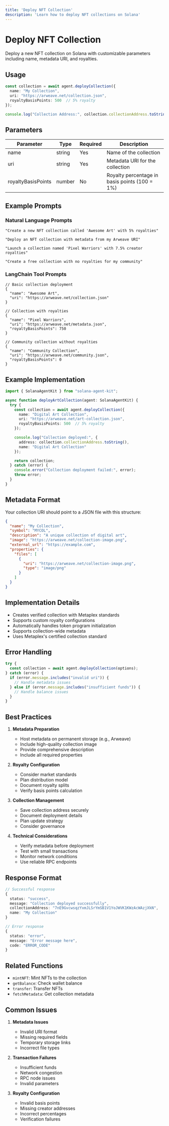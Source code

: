 ```yaml
---
title: 'Deploy NFT Collection'
description: 'Learn how to deploy NFT collections on Solana'
---
```


# Deploy NFT Collection

Deploy a new NFT collection on Solana with customizable parameters including name, metadata URI, and royalties.

## Usage

```typescript
const collection = await agent.deployCollection({
  name: "My Collection",
  uri: "https://arweave.net/collection.json",
  royaltyBasisPoints: 500  // 5% royalty
});

console.log("Collection Address:", collection.collectionAddress.toString());
```

## Parameters

| Parameter | Type | Required | Description |
| --------- | ---- | -------- | ----------- |
| name | string | Yes | Name of the collection |
| uri | string | Yes | Metadata URI for the collection |
| royaltyBasisPoints | number | No | Royalty percentage in basis points (100 = 1%) |

## Example Prompts

### Natural Language Prompts
```text
"Create a new NFT collection called 'Awesome Art' with 5% royalties"

"Deploy an NFT collection with metadata from my Arweave URI"

"Launch a collection named 'Pixel Warriors' with 7.5% creator royalties"

"Create a free collection with no royalties for my community"
```

### LangChain Tool Prompts
```text
// Basic collection deployment
{
  "name": "Awesome Art",
  "uri": "https://arweave.net/collection.json"
}

// Collection with royalties
{
  "name": "Pixel Warriors",
  "uri": "https://arweave.net/metadata.json",
  "royaltyBasisPoints": 750
}

// Community collection without royalties
{
  "name": "Community Collection",
  "uri": "https://arweave.net/community.json",
  "royaltyBasisPoints": 0
}
```

## Example Implementation

```typescript
import { SolanaAgentKit } from "solana-agent-kit";

async function deployArtCollection(agent: SolanaAgentKit) {
  try {
    const collection = await agent.deployCollection({
      name: "Digital Art Collection",
      uri: "https://arweave.net/art-collection.json",
      royaltyBasisPoints: 500  // 5% royalty
    });

    console.log("Collection deployed:", {
      address: collection.collectionAddress.toString(),
      name: "Digital Art Collection"
    });

    return collection;
  } catch (error) {
    console.error("Collection deployment failed:", error);
    throw error;
  }
}
```

## Metadata Format

Your collection URI should point to a JSON file with this structure:

```json
{
  "name": "My Collection",
  "symbol": "MYCOL",
  "description": "A unique collection of digital art",
  "image": "https://arweave.net/collection-image.png",
  "external_url": "https://example.com",
  "properties": {
    "files": [
      {
        "uri": "https://arweave.net/collection-image.png",
        "type": "image/png"
      }
    ]
  }
}
```

## Implementation Details

- Creates verified collection with Metaplex standards
- Supports custom royalty configurations
- Automatically handles token program initialization
- Supports collection-wide metadata
- Uses Metaplex's certified collection standard

## Error Handling

```typescript
try {
  const collection = await agent.deployCollection(options);
} catch (error) {
  if (error.message.includes("invalid uri")) {
    // Handle metadata issues
  } else if (error.message.includes("insufficient funds")) {
    // Handle balance issues
  }
}
```

## Best Practices

1. **Metadata Preparation**
   - Host metadata on permanent storage (e.g., Arweave)
   - Include high-quality collection image
   - Provide comprehensive description
   - Include all required properties

2. **Royalty Configuration**
   - Consider market standards
   - Plan distribution model
   - Document royalty splits
   - Verify basis points calculation

3. **Collection Management**
   - Save collection address securely
   - Document deployment details
   - Plan update strategy
   - Consider governance

4. **Technical Considerations**
   - Verify metadata before deployment
   - Test with small transactions
   - Monitor network conditions
   - Use reliable RPC endpoints

## Response Format

```typescript
// Successful response
{
  status: "success",
  message: "Collection deployed successfully",
  collectionAddress: "7nE9GvcwsqzYxmJLSrYmSB1V1YoJWVK1KWzAcWAzjXkN",
  name: "My Collection"
}

// Error response
{
  status: "error",
  message: "Error message here",
  code: "ERROR_CODE"
}
```

## Related Functions

- `mintNFT`: Mint NFTs to the collection
- `getBalance`: Check wallet balance
- `transfer`: Transfer NFTs
- `fetchMetadata`: Get collection metadata

## Common Issues

1. **Metadata Issues**
   - Invalid URI format
   - Missing required fields
   - Temporary storage links
   - Incorrect file types

2. **Transaction Failures**
   - Insufficient funds
   - Network congestion
   - RPC node issues
   - Invalid parameters

3. **Royalty Configuration**
   - Invalid basis points
   - Missing creator addresses
   - Incorrect percentages
   - Verification failures